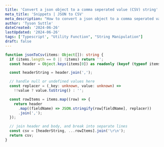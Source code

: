 ```yaml
---
title: 'Convert a json object to a comma seperated value (CSV) string'
meta_title: 'Snippets | JSON to CSV'
meta_description: "How to convert a json object to a comma seperated value string"
author: 'Tyson Suttle'
dateCreated: '2024-06-26'
lastUpdated: '2024-06-26'
tags: ['Typescript', "Utility Function", "String Manipulation"]
draft: false
---
```


```ts
function jsonToCsv(items: Object[]): string {
  if (items.length == 0 || !items) return '';
  const header = Object.keys(items[0]) as readonly (keyof (typeof items)[number])[];

  const headerString = header.join(',');

  // handle null or undefined values here
  const replacer = (_key: unknown, value: unknown) =>
    !!value ? value.toString() : '';

  const rowItems = items.map((row) => {
    return header
      .map((fieldName) => JSON.stringify(row[fieldName], replacer))
      .join(',');
  });

  // join header and body, and break into separate lines
  const csv = [headerString, ...rowItems].join('\r\n');
  return csv;
}
```